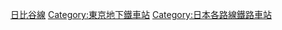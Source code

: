 [[Category:日比谷線|]]
[[Category:東京地下鐵車站|Category:東京地下鐵車站]]
[[Category:日本各路線鐵路車站|Category:日本各路線鐵路車站]]
{{DEFAULTSORT:Hibiya}}